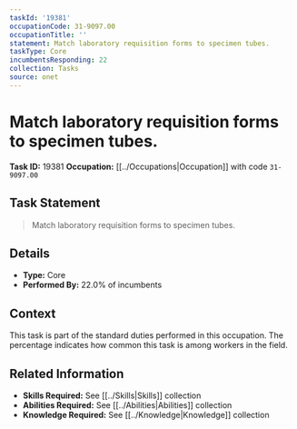 ```yaml
---
taskId: '19381'
occupationCode: 31-9097.00
occupationTitle: ''
statement: Match laboratory requisition forms to specimen tubes.
taskType: Core
incumbentsResponding: 22
collection: Tasks
source: onet
---
```

# Match laboratory requisition forms to specimen tubes.

**Task ID:** 19381
**Occupation:** [[../Occupations|Occupation]] with code `31-9097.00`

## Task Statement

> Match laboratory requisition forms to specimen tubes.

## Details

- **Type:** Core
- **Performed By:** 22.0% of incumbents

## Context

This task is part of the standard duties performed in this occupation. The percentage indicates how common this task is among workers in the field.

## Related Information

- **Skills Required:** See [[../Skills|Skills]] collection
- **Abilities Required:** See [[../Abilities|Abilities]] collection
- **Knowledge Required:** See [[../Knowledge|Knowledge]] collection
